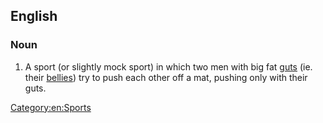 ==English==
===Noun===
{{en-noun|-|head=[[gut]] [[barging]]}}
# {{British}} A sport (or slightly mock sport) in which two men with big fat [[gut]]s (ie. their [[belly|bellies]]) try to push each other off a mat, pushing only with their guts.
[[Category:en:Sports]]